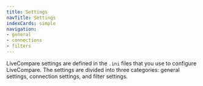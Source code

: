 ```yaml
---
title: Settings
navTitle: Settings
indexCards: simple
navigation:
- general
- connections
- filters
---
```


LiveCompare settings are defined in the `.ini` files that you use to configure LiveCompare. The settings are divided into three categories: general settings, connection settings, and filter settings.

